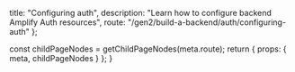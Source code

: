 
  title: "Configuring auth",
  description: "Learn how to configure backend Amplify Auth resources",
  route: "/gen2/build-a-backend/auth/configuring-auth"
};

  const childPageNodes = getChildPageNodes(meta.route);
  return {
    props: {
      meta,
      childPageNodes
    }
  };
}

<Overview childPageNodes={props.childPageNodes} />
